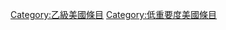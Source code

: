 {{Articles by Quality and Importance|project=美國}}
[[Category:乙級美國條目|Category:乙級美國條目]]
[[Category:低重要度美國條目|Category:低重要度美國條目]]
